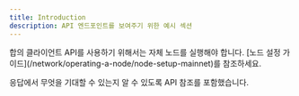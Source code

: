 ```yaml
---
title: Introduction
description: API 엔드포인트를 보여주기 위한 예시 섹션
---
```


<Warning>
  합의 클라이언트 API를 사용하기 위해서는 자체 노드를 실행해야 합니다. [노드 설정 가이드](/network/operating-a-node/node-setup-mainnet)를 참조하세요.
</Warning>

응답에서 무엇을 기대할 수 있는지 알 수 있도록 API 참조를 포함했습니다.
